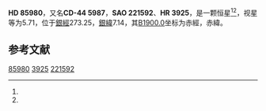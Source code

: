 {{Starbox begin
| name = HD 85980
}}
{{Starbox observe
| epoch = [[J2000.0|J2000.0]]
| constell = {{星座名待查}}<ref name=SIMBAD>{{cite web
 | url=http://simbad.u-strasbg.fr/simbad/sim-id?Ident=HR+3925
 | title =Pulsating variable Star
 | publisher=Centre de Données astronomiques de Strasbourg
 | work=SIMBAD
 | accessdate=2012-07-13}}</ref><ref name=DATA>{{cite web
 | url=http://vizier.u-strasbg.fr/viz-bin/VizieR-5?-out.add=.&-source=5050&-corr=PK=HR&-out.max=9999&HR=3925
 | title=VizieR Detailed Page
 | accessdate=2012-07-13
 | archive-date=2019-02-16
 | archive-url=https://web.archive.org/web/20190216121616/http://vizier.u-strasbg.fr/viz-bin/VizieR-5?-out.add=.&-source=5050&-corr=PK=HR&-out.max=9999&HR=3925
 | dead-url=no
 }}</ref>
| 星官 = 
| ra = {{RA|9|54|17.6}}<ref name=SIMBAD /><ref name=DATA />
| dec = {{DEC|-45|17|2}}<ref name=SIMBAD /><ref name=DATA />
| appmag_v = 5.71<ref name=SIMBAD /><ref name=DATA />
}}
{{Starbox character
| class = B3V<ref name=SIMBAD /><ref name=DATA />
| b-v = -0.11<ref name=SIMBAD /><ref name=DATA />
| u-b = -0.56<ref name=SIMBAD /><ref name=DATA />
| r-i = -0.11<ref name=SIMBAD /><ref name=DATA />
| variable = 
}}
{{Starbox astrometry
| radial_v = -0.56
| prop_mo_ra = 13
| parallax = 
| p_error = 
}}
{{Starbox catalog
| names =CD-44 5987，[[SAO星表|SAO]] 221592，[[HD星表|HD]] 85980，[[HR星表|HR]] 3925}}
{{Starbox reference |Simbad=HR+3925}}
{{Starbox end}}

'''HD 85980'''，又名'''CD-44 5987'''，'''SAO 221592'''、'''HR 3925'''，是一颗恒星<ref name=SIMBAD /><ref name=DATA />，视星等为5.71，位于[[銀道座標系|銀經]]273.25，[[銀道座標系|銀緯]]7.14，其[[B1900.0|B1900.0]]坐标为赤經{{RA|9|50|21.2}}，赤緯{{DEC|-44|7.14|40}}。

== 参考文献 ==
{{reflist}}

{{star-stub}}

[[Category:HD和HDE天體|85980]]
[[Category:HR天體|3925]]
[[Category:SAO天體|221592]]